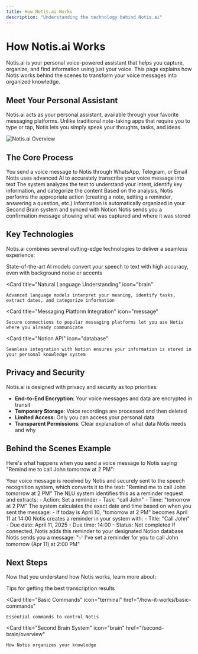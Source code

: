 ```yaml
---
title: How Notis.ai Works
description: "Understanding the technology behind Notis.ai"
---
```


# How Notis.ai Works

Notis.ai is your personal voice-powered assistant that helps you capture, organize, and find information using just your voice. This page explains how Notis works behind the scenes to transform your voice messages into organized knowledge.

## Meet Your Personal Assistant

Notis.ai acts as your personal assistant, available through your favorite messaging platforms. Unlike traditional note-taking apps that require you to type or tap, Notis lets you simply speak your thoughts, tasks, and ideas.

<img
  className="rounded-lg"
  src="/images/how-it-works-overview.png"
  alt="Notis.ai Overview"
/>

## The Core Process

<Steps>
  <Step title="Voice Input">
    You send a voice message to Notis through WhatsApp, Telegram, or Email
  </Step>
  
  <Step title="Speech-to-Text Conversion">
    Notis uses advanced AI to accurately transcribe your voice message into text
  </Step>
  
  <Step title="Natural Language Processing">
    The system analyzes the text to understand your intent, identify key information, and categorize the content
  </Step>
  
  <Step title="Action Execution">
    Based on the analysis, Notis performs the appropriate action (creating a note, setting a reminder, answering a question, etc.)
  </Step>
  
  <Step title="Organization">
    Information is automatically organized in your Second Brain system and synced with Notion
  </Step>
  
  <Step title="Confirmation">
    Notis sends you a confirmation message showing what was captured and where it was stored
  </Step>
</Steps>

## Key Technologies

Notis.ai combines several cutting-edge technologies to deliver a seamless experience:

<CardGroup cols={2}>
  <Card
    title="Speech Recognition"
    icon="microphone"
  >
    State-of-the-art AI models convert your speech to text with high accuracy, even with background noise or accents
  </Card>
  
  <Card
    title="Natural Language Understanding"
    icon="brain"
  >
    Advanced language models interpret your meaning, identify tasks, extract dates, and categorize information
  </Card>
  
  <Card
    title="Messaging Platform Integration"
    icon="message"
  >
    Secure connections to popular messaging platforms let you use Notis where you already communicate
  </Card>
  
  <Card
    title="Notion API"
    icon="database"
  >
    Seamless integration with Notion ensures your information is stored in your personal knowledge system
  </Card>
</CardGroup>

## Privacy and Security

Notis.ai is designed with privacy and security as top priorities:

- **End-to-End Encryption**: Your voice messages and data are encrypted in transit
- **Temporary Storage**: Voice recordings are processed and then deleted
- **Limited Access**: Only you can access your personal data
- **Transparent Permissions**: Clear explanation of what data Notis needs and why

## Behind the Scenes Example

Here's what happens when you send a voice message to Notis saying "Remind me to call John tomorrow at 2 PM":

<AccordionGroup>
  <Accordion title="1. Voice Processing">
    Your voice message is received by Notis and securely sent to the speech recognition system, which converts it to the text: "Remind me to call John tomorrow at 2 PM"
  </Accordion>
  
  <Accordion title="2. Intent Recognition">
    The NLU system identifies this as a reminder request and extracts:
    - Action: Set a reminder
    - Task: "call John"
    - Time: "tomorrow at 2 PM"
  </Accordion>
  
  <Accordion title="3. Time Processing">
    The system calculates the exact date and time based on when you sent the message:
    - If today is April 10, "tomorrow at 2 PM" becomes April 11 at 14:00
  </Accordion>
  
  <Accordion title="4. Task Creation">
    Notis creates a reminder in your system with:
    - Title: "Call John"
    - Due date: April 11, 2025
    - Due time: 14:00
    - Status: Not completed
  </Accordion>
  
  <Accordion title="5. Notion Integration">
    If connected, Notis adds this reminder to your designated Notion database
  </Accordion>
  
  <Accordion title="6. Confirmation">
    Notis sends you a message: "✅ I've set a reminder for you to call John tomorrow (Apr 11) at 2:00 PM"
  </Accordion>
</AccordionGroup>

## Next Steps

Now that you understand how Notis works, learn more about:

<CardGroup cols={3}>
  <Card
    title="Voice-to-Text Features"
    icon="microphone"
    href="/how-it-works/voice-to-text"
  >
    Tips for getting the best transcription results
  </Card>
  
  <Card
    title="Basic Commands"
    icon="terminal"
    href="/how-it-works/basic-commands"
  >
    Essential commands to control Notis
  </Card>
  
  <Card
    title="Second Brain System"
    icon="brain"
    href="/second-brain/overview"
  >
    How Notis organizes your knowledge
  </Card>
</CardGroup>
